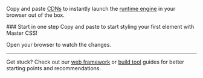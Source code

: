 Copy and paste [CDNs](/docs/installation#cdns) to instantly launch the [runtime engine](/docs/rendering-modes/runtime-rendering) in your browser out of the box.

<StepSection className="mt:12x">
    <Step>
        ### <StepNum />Start in one step
        Copy and paste to start styling your first element with Master CSS!
        <CDNCodes />
        <p className="mt:12x">Open your browser to watch the changes.</p>
        <HelloWorld />
    </Step>
</StepSection>

---

Get stuck? Check out our [web framework](/docs/installation#web-frameworks) or [build tool](/docs/installation#build-tools) guides for better starting points and recommendations.
